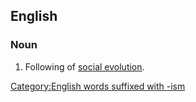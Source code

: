 ==English==
{{wikipedia|Sociocultural evolution}}
===Noun===
{{en-noun|head=[[social]] [[evolutionism]]|-}}
#Following of [[social evolution]].
[[Category:English words suffixed with -ism]]